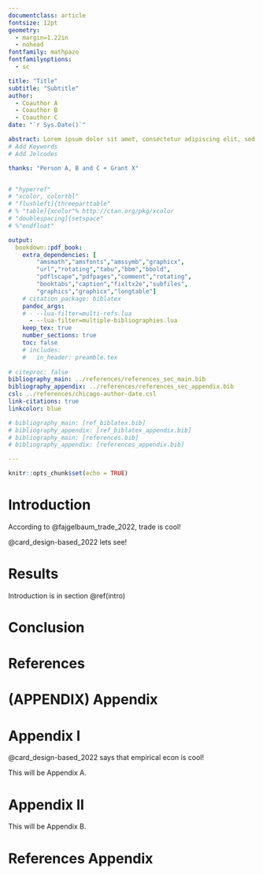 ```yaml
---
documentclass: article
fontsize: 12pt
geometry:
  - margin=1.22in
  - nohead
fontfamily: mathpazo
fontfamilyoptions:
  - sc

title: "Title"
subtitle: "Subtitle"
author: 
  - Coauthor A
  - Coauthor B
  - Coauthor C
date: "`r Sys.Date()`"

abstract: Lorem ipsum dolor sit amet, consectetur adipiscing elit, sed do eiusmod tempor incididunt ut labore et dolore magna aliqua. Ut enim ad minim veniam, quis nostrud exercitation ullamco laboris nisi ut aliquip ex ea commodo consequat. Duis aute irure dolor in reprehenderit in voluptate velit esse cillum dolore eu fugiat nulla pariatur. Excepteur sint occaecat cupidatat non proident, sunt in culpa qui officia deserunt mollit anim id est laborum.
# Add Keywords
# Add Jelcodes

thanks: "Person A, B and C + Grant X"


# "hyperref"
# "xcolor, colortbl"
# "flushleft]{threeparttable"
# % "table]{xcolor"% http://ctan.org/pkg/xcolor
# "doublespacing]{setspace"
# %"endfloat"

output: 
  bookdown::pdf_book:
    extra_dependencies: [
        "amsmath","amsfonts","amssymb","graphicx",
        "url","rotating","tabu","bbm","bbold",
        "pdflscape","pdfpages","comment","rotating",
        "booktabs","caption","fixltx2e","subfiles",
        "graphics","graphicx","longtable"]
    # citation_package: biblatex
    pandoc_args:
    # - --lua-filter=multi-refs.lua
      - --lua-filter=multiple-bibliographies.lua
    keep_tex: true
    number_sections: true
    toc: false
    # includes:
    #   in_header: preamble.tex
      
# citeproc: false
bibliography_main: ../references/references_sec_main.bib
bibliography_appendix: ../references/references_sec_appendix.bib
csl: ../references/chicago-author-date.csl
link-citations: true
linkcolor: blue

# bibliography_main: [ref_biblatex.bib]
# bibliography_appendix: [ref_biblatex_appendix.bib]
# bibliography_main: [references.bib]
# bibliography_appendix: [references_appendix.bib]

---
```


```r

knitr::opts_chunk$set(echo = TRUE)

```

\newpage

# Introduction {#intro}

According to @fajgelbaum_trade_2022, trade is cool!

@card_design-based_2022 lets see!


# Results {#results}

Introduction is in section \@ref(intro)

# Conclusion {#conclusion}

# References {-}

<div id="refs_main"></div>

<!-- <div class="multi-refs"></div> -->


\newpage

# (APPENDIX) Appendix {-}

# Appendix I {#app_a}

@card_design-based_2022 says that empirical econ is cool!   

This will be Appendix A.

# Appendix II {#app_b}

This will be Appendix B.    

# References Appendix {-}

<div id="refs_appendix"></div>

<!-- \printbibliography -->

<!-- <div id="refs"></div> -->

